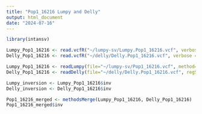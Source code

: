 ```yaml
---
title: "Pop1_16216 Lumpy and Delly"
output: html_document
date: "2024-07-16"
---
```


```r
library(intansv)

```

```r
Lumpy_Pop1_16216 <- read.vcfR("~/lumpy-sv/Lumpy.Pop1_16216.vcf", verbose = F) #Load in the VCF file
Delly_Pop1_16216 <- read.vcfR("~/delly/Delly.Pop1_16216.vcf", verbose = F) #Load in the VCF file

Lumpy_Pop1_16216 <- readLumpy(file="~/lumpy-sv/Pop1_16216.vcf", method="Lumpy", regSizeLowerCutoff = 50, readsSupport = 1) #Use intansv to read Lumpy vcf file
Delly_Pop1_16216 <- readDelly(file="~/delly/Delly.Pop1_16216.vcf", regSizeLowerCutoff = 50, readsSupport = 1) #Use intansv to read Delly vcf file

Lumpy_inversion <- Lumpy_Pop1_16216$inv
Delly_inversion <- Delly_Pop1_16216$inv

Pop1_16216_merged <- methodsMerge(Lumpy_Pop1_16216, Delly_Pop1_16216)
Pop1_16216_merged$inv

```
